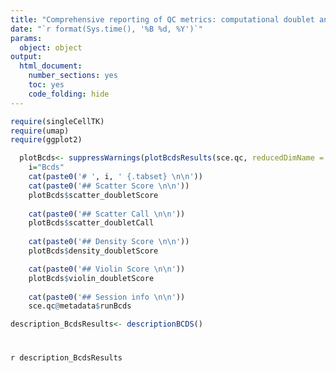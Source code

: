 ```yaml
---
title: "Comprehensive reporting of QC metrics: computational doublet annotation using bcds"
date: "`r format(Sys.time(), '%B %d, %Y')`"
params: 
  object: object
output:
  html_document:
    number_sections: yes
    toc: yes
    code_folding: hide
---
```


```r
require(singleCellTK)
require(umap)
require(ggplot2)
```

```r
  plotBcds<- suppressWarnings(plotBcdsResults(sce.qc, reducedDimName = "UMAP"))
    i="Bcds"
    cat(paste0('# ', i, ' {.tabset} \n\n'))
    cat(paste0('## Scatter Score \n\n'))
    plotBcds$scatter_doubletScore
    
    cat(paste0('## Scatter Call \n\n'))
    plotBcds$scatter_doubletCall
   
    cat(paste0('## Density Score \n\n'))
    plotBcds$density_doubletScore

    cat(paste0('## Violin Score \n\n'))
    plotBcds$violin_doubletScore
    
    cat(paste0('## Session info \n\n'))
    sce.qc@metadata$runBcds
```

```r
description_BcdsResults<- descriptionBCDS()
```

# {.unlisted .unnumbered .toc-ignore}
`r description_BcdsResults`
